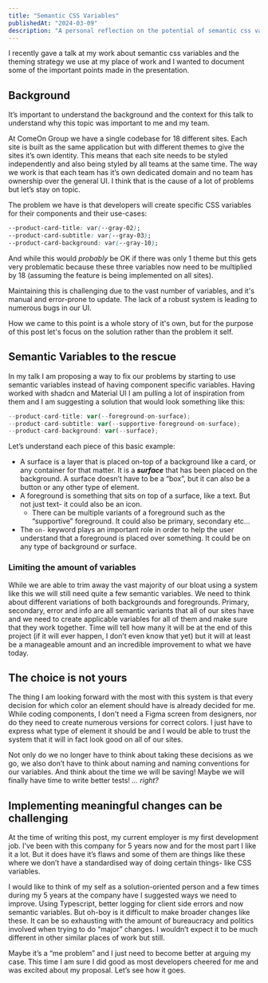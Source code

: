 ```yaml
---
title: "Semantic CSS Variables"
publishedAt: "2024-03-09"
description: "A personal reflection on the potential of semantic css variables in a multi-theme web application"
---
```


I recently gave a talk at my work about semantic css variables and the theming strategy we use at my place of work and I wanted to document some of the important points made in the presentation.

## Background

It’s important to understand the background and the context for this talk to understand why this topic was important to me and my team.

At ComeOn Group we have a single codebase for 18 different sites. Each site is built as the same application but with different themes to give the sites it’s own identity. This means that each site needs to be styled independently and also being styled by all teams at the same time. The way we work is that each team has it’s own dedicated domain and no team has ownership over the general UI. I think that is the cause of a lot of problems but let’s stay on topic.

The problem we have is that developers will create specific CSS variables for their components and their use-cases:

```css
--product-card-title: var(--gray-02);
--product-card-subtitle: var(--gray-03);
--product-card-background: var(--gray-10);
```

And while this would _probably_ be OK if there was only 1 theme but this gets very problematic because these three variables now need to be multiplied by 18 (assuming the feature is being implemented on all sites).

Maintaining this is challenging due to the vast number of variables, and it's manual and error-prone to update. The lack of a robust system is leading to numerous bugs in our UI.

How we came to this point is a whole story of it's own, but for the purpose of this post let's focus on the solution rather than the problem it self.

## Semantic Variables to the rescue

In my talk I am proposing a way to fix our problems by starting to use semantic variables instead of having component specific variables. Having worked with shadcn and Material UI I am pulling a lot of inspiration from them and I am suggesting a solution that would look something like this:

```jsx
--product-card-title: var(--foreground-on-surface);
--product-card-subtitle: var(--supportive-foreground-on-surface);
--product-card-background: var(--surface);
```

Let’s understand each piece of this basic example:

- A surface is a layer that is placed on-top of a background like a card, or any container for that matter. It is a **_surface_** that has been placed on the background. A surface doesn’t have to be a “box”, but it can also be a button or any other type of element.
- A foreground is something that sits on top of a surface, like a text. But not just text- it could also be an icon.
  - There can be multiple variants of a foreground such as the “supportive” foreground. It could also be primary, secondary etc…
- The `on-` keyword plays an important role in order to help the user understand that a foreground is placed over something. It could be on any type of background or surface.

### Limiting the amount of variables

While we are able to trim away the vast majority of our bloat using a system like this we will still need quite a few semantic variables. We need to think about different variations of both backgrounds and foregrounds. Primary, secondary, error and info are all semantic variants that all of our sites have and we need to create applicable variables for all of them and make sure that they work together. Time will tell how many it will be at the end of this project (if it will ever happen, I don’t even know that yet) but it will at least be a manageable amount and an incredible improvement to what we have today.

## The choice is not yours

The thing I am looking forward with the most with this system is that every decision for which color an element should have is already decided for me. While coding components, I don't need a Figma screen from designers, nor do they need to create numerous versions for correct colors. I just have to express what type of element it should be and I would be able to trust the system that it will in fact look good on all of our sites.

Not only do we no longer have to think about taking these decisions as we go, we also don’t have to think about naming and naming conventions for our variables. And think about the time we will be saving! Maybe we will finally have time to write better tests! _… right?_

## Implementing meaningful changes can be challenging

At the time of writing this post, my current employer is my first development job. I’ve been with this company for 5 years now and for the most part I like it a lot. But it does have it’s flaws and some of them are things like these where we don’t have a standardised way of doing certain things- like CSS variables.

I would like to think of my self as a solution-oriented person and a few times during my 5 years at the company have I suggested ways we need to improve. Using Typescript, better logging for client side errors and now semantic variables. But oh-boy is it difficult to make broader changes like these. It can be so exhausting with the amount of bureaucracy and politics involved when trying to do “major” changes. I wouldn’t expect it to be much different in other similar places of work but still.

Maybe it’s a “me problem” and I just need to become better at arguing my case. This time I am sure I did good as most developers cheered for me and was excited about my proposal. Let’s see how it goes.
